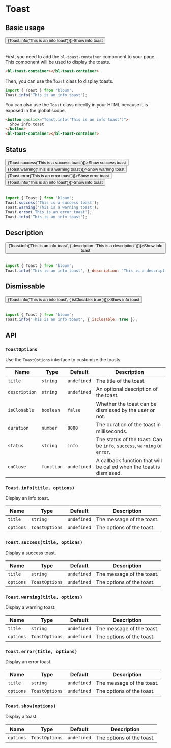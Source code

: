 # Toast

<head>
  <meta name="viewport" content="width=device-width, initial-scale=1, minimum-scale=1" />
</head>

## Basic usage

<div>
  <button className="button button--primary" onClick={() => {Toast.info('This is an info toast')}}>Show info toast</button>
</div>

<br />

First, you need to add the `bl-toast-container` component to your page. This component will be used to display the toasts.

```html
<bl-toast-container></bl-toast-container>
```

Then, you can use the `Toast` class to display toasts.

```javascript
import { Toast } from 'bloum';
Toast.info('This is an info toast');
```

You can also use the `Toast` class directly in your HTML because it is exposed in the global scope.

```html
<button onclick="Toast.info('This is an info toast')">
  Show info toast
</button>
<bl-toast-container></bl-toast-container>
```

## Status

<div style={{ display: "flex", gap: "1rem", flexWrap: "wrap" }}>
  <button className="button button--primary" onClick={() => {Toast.success('This is a success toast')}}>Show success toast</button>
  <button className="button button--primary" onClick={() => {Toast.warning('This is a warning toast')}}>Show warning toast</button>
  <button className="button button--primary" onClick={() => {Toast.error('This is an error toast')}}>Show error toast</button>
  <button className="button button--primary" onClick={() => {Toast.info('This is an info toast')}}>Show info toast</button>
</div>

<br />

```javascript
import { Toast } from 'bloum';
Toast.success('This is a success toast');
Toast.warning('This is a warning toast');
Toast.error('This is an error toast');
Toast.info('This is an info toast');
```

## Description

<div>
  <button className="button button--primary" onClick={() => {Toast.info('This is an info toast', { description: 'This is a description' })}}>Show info toast</button>
</div>

<br />

```javascript
import { Toast } from 'bloum';
Toast.info('This is an info toast', { description: 'This is a description' });
```

## Dismissable

<div>
  <button className="button button--primary" onClick={() => {Toast.info('This is an info toast', { isClosable: true })}}>Show info toast</button>
</div>

<br />

```javascript
import { Toast } from 'bloum';
Toast.info('This is an info toast', { isClosable: true });
```



## API

### `ToastOptions`

Use the `ToastOptions` interface to customize the toasts:

| Name          | Type       | Default     | Description                                                              |
|---------------|------------|-------------|--------------------------------------------------------------------------|
| `title`       | `string`   | `undefined` | The title of the toast.                                                  |
| `description` | `string`   | `undefined` | An optional description of the toast.                                    |
| `isClosable`  | `boolean`  | `false`     | Whether the toast can be dismissed by the user or not.                   |
| `duration`    | `number`   | `8000`      | The duration of the toast in milliseconds.                               |
| `status`      | `string`   | `info`      | The status of the toast. Can be `info`, `success`, `warning` or `error`. |
| `onClose`     | `function` | `undefined` | A callback function that will be called when the toast is dismissed.     |

### `Toast.info(title, options)`

Display an info toast.

| Name      | Type           | Default     | Description               |
|-----------|----------------|-------------|---------------------------|
| `title`   | `string`       | `undefined` | The message of the toast. |
| `options` | `ToastOptions` | `undefined` | The options of the toast. |

### `Toast.success(title, options)`

Display a success toast.

| Name      | Type           | Default     | Description               |
|-----------|----------------|-------------|---------------------------|
| `title`   | `string`       | `undefined` | The message of the toast. |
| `options` | `ToastOptions` | `undefined` | The options of the toast. |

### `Toast.warning(title, options)`

Display a warning toast.

| Name      | Type           | Default     | Description               |
|-----------|----------------|-------------|---------------------------|
| `title`   | `string`       | `undefined` | The message of the toast. |
| `options` | `ToastOptions` | `undefined` | The options of the toast. |

### `Toast.error(title, options)`

Display an error toast.

| Name      | Type           | Default     | Description               |
|-----------|----------------|-------------|---------------------------|
| `title`   | `string`       | `undefined` | The message of the toast. |
| `options` | `ToastOptions` | `undefined` | The options of the toast. |

### `Toast.show(options)`

Display a toast.

| Name      | Type           | Default     | Description               |
|-----------|----------------|-------------|---------------------------|
| `options` | `ToastOptions` | `undefined` | The options of the toast. |


<bl-toast-container></bl-toast-container>
